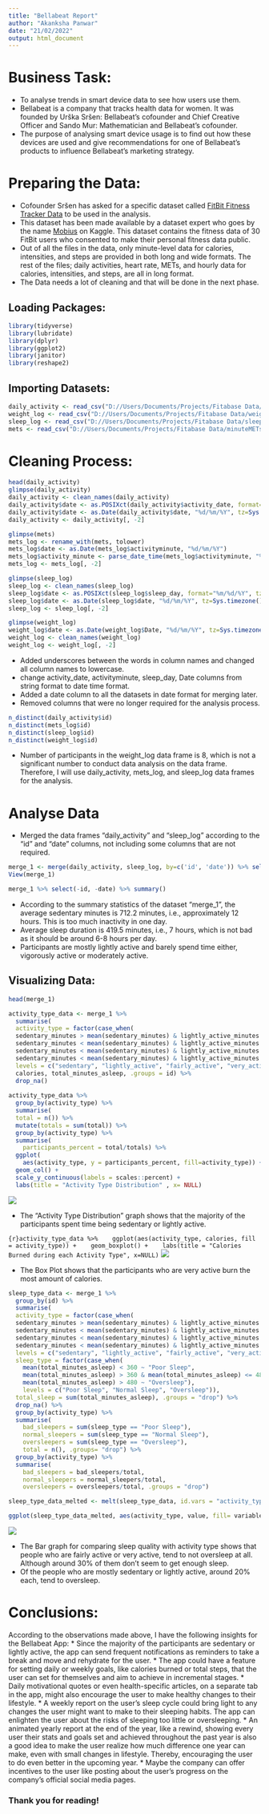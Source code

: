 ---
title: "Bellabeat Report"
author: "Akanksha Panwar"
date: "21/02/2022"
output: html_document
---

# Business Task:

  * To analyse trends in smart device data to see how users use them.
  * Bellabeat is a company that tracks health data for women. It was founded by Urška Sršen: Bellabeat's cofounder and Chief Creative Officer and Sando Mur: Mathematician and Bellabeat's cofounder.
  * The purpose of analysing smart device usage is to find out how these devices are used and give recommendations for one of Bellabeat's products to influence Bellabeat's marketing strategy.

# Preparing the Data:

-   Cofounder Sršen has asked for a specific dataset called [FitBit Fitness Tracker Data](https://www.kaggle.com/arashnic/fitbit) to be used in the analysis.
-   This dataset has been made available by a dataset expert who goes by the name [Mobius](https://www.kaggle.com/arashnic) on Kaggle. This dataset contains the fitness data of 30 FitBit users who consented to make their personal fitness data public.
-   Out of all the files in the data, only minute-level data for calories, intensities, and steps are provided in both long and wide formats. The rest of the files; daily activities, heart rate, METs, and hourly data for calories, intensities, and steps, are all in long format.
-   The Data needs a lot of cleaning and that will be done in the next phase.

## Loading Packages:

```{r}
library(tidyverse)
library(lubridate)
library(dplyr)
library(ggplot2)
library(janitor)
library(reshape2)
```

## Importing Datasets:

```{r}
daily_activity <- read_csv("D://Users/Documents/Projects/Fitabase Data/dailyActivity_merged.csv")
weight_log <- read_csv("D://Users/Documents/Projects/Fitabase Data/weightLogInfo_merged.csv")
sleep_log <- read_csv("D://Users/Documents/Projects/Fitabase Data/sleepDay_merged.csv")
mets <- read_csv("D://Users/Documents/Projects/Fitabase Data/minuteMETsNarrow_merged.csv")
```

# Cleaning Process:

```{r}
head(daily_activity)
glimpse(daily_activity)
daily_activity <- clean_names(daily_activity)
daily_activity$date <- as.POSIXct(daily_activity$activity_date, format="%m/%d/%Y", tz=Sys.timezone())
daily_activity$date <- as.Date(daily_activity$date, "%d/%m/%Y", tz=Sys.timezone())
daily_activity <- daily_activity[, -2]

glimpse(mets)
mets_log <- rename_with(mets, tolower)
mets_log$date <- as.Date(mets_log$activityminute, "%d/%m/%Y")
mets_log$activity_minute <- parse_date_time(mets_log$activityminute, "%m/%d/%Y %I:%M:%S %p")
mets_log <- mets_log[, -2]

glimpse(sleep_log)
sleep_log <- clean_names(sleep_log)
sleep_log$date <- as.POSIXct(sleep_log$sleep_day, format="%m/%d/%Y", tz=Sys.timezone())
sleep_log$date <- as.Date(sleep_log$date, "%d/%m/%Y", tz=Sys.timezone())
sleep_log <- sleep_log[, -2]

glimpse(weight_log)
weight_log$date <- as.Date(weight_log$Date, "%d/%m/%Y", tz=Sys.timezone())
weight_log <- clean_names(weight_log)
weight_log <- weight_log[, -2]
```

-   Added underscores between the words in column names and changed all column names to lowercase.
-   change activity_date, activityminute, sleep_day, Date columns from string format to date time format.
-   Added a date column to all the datasets in date format for merging later.
-   Removed columns that were no longer required for the analysis process.

```{r}
n_distinct(daily_activity$id)
n_distinct(mets_log$id)
n_distinct(sleep_log$id)
n_distinct(weight_log$id)
```

-   Number of participants in the weight_log data frame is 8, which is not a significant number to conduct data analysis on the data frame. Therefore, I will use daily_activity, mets_log, and sleep_log data frames for the analysis.

# Analyse Data

-   Merged the data frames "daily_activity" and "sleep_log" according to the "id" and "date" columns, not including some columns that are not required.

```{r}
merge_1 <- merge(daily_activity, sleep_log, by=c('id', 'date')) %>% select(id, date, total_steps, total_distance, very_active_minutes, fairly_active_minutes, lightly_active_minutes, sedentary_minutes, calories, total_minutes_asleep)
View(merge_1)

merge_1 %>% select(-id, -date) %>% summary()
```

-   According to the summary statistics of the dataset "merge_1", the average sedentary minutes is 712.2 minutes, i.e., approximately 12 hours. This is too much inactivity in one day.
-   Average sleep duration is 419.5 minutes, i.e., 7 hours, which is not bad as it should be around 6-8 hours per day.
-   Participants are mostly lightly active and barely spend time either, vigorously active or moderately active.

## Visualizing Data:

```{r}
head(merge_1)

activity_type_data <- merge_1 %>%
  summarise(
  activity_type = factor(case_when(
  sedentary_minutes > mean(sedentary_minutes) & lightly_active_minutes < mean(lightly_active_minutes) & fairly_active_minutes < mean(fairly_active_minutes) & very_active_minutes < mean(very_active_minutes) ~ "sedentary",
  sedentary_minutes < mean(sedentary_minutes) & lightly_active_minutes > mean(lightly_active_minutes) & fairly_active_minutes < mean(fairly_active_minutes) & very_active_minutes < mean(very_active_minutes) ~ "lightly_active", 
  sedentary_minutes < mean(sedentary_minutes) & lightly_active_minutes < mean(lightly_active_minutes) & fairly_active_minutes > mean(fairly_active_minutes) & very_active_minutes < mean(very_active_minutes) ~ "fairly_active", 
  sedentary_minutes < mean(sedentary_minutes) & lightly_active_minutes < mean(lightly_active_minutes) & fairly_active_minutes < mean(fairly_active_minutes) & very_active_minutes > mean(very_active_minutes) ~ "very_active"), 
  levels = c("sedentary", "lightly_active", "fairly_active", "very_active")), 
  calories, total_minutes_asleep, .groups = id) %>% 
  drop_na()
  
activity_type_data %>% 
  group_by(activity_type) %>% 
  summarise(
  total = n()) %>% 
  mutate(totals = sum(total)) %>% 
  group_by(activity_type) %>% 
  summarise(
    participants_percent = total/totals) %>% 
  ggplot(
    aes(activity_type, y = participants_percent, fill=activity_type)) + 
  geom_col() +  
  scale_y_continuous(labels = scales::percent) + 
  labs(title = "Activity Type Distribution" , x= NULL)
```

![](~/Users/Documents/R/R%20Viz/Activity%20Type%20Distribution.png)

-   The "Activity Type Distribution" graph shows that the majority of the participants spent time being sedentary or lightly active.

`{r}activity_type_data %>%    ggplot(aes(activity_type, calories, fill = activity_type)) +    geom_boxplot() +    labs(title = "Calories Burned during each Activity Type", x=NULL)` ![](~/Users/Documents/R/R%20Viz/Calories%20burned%20by%20each%20activity%20type.png)

* The Box Plot shows that the participants who are very active burn the most amount of calories.

```{r}
sleep_type_data <- merge_1 %>% 
  group_by(id) %>% 
  summarise(
  activity_type = factor(case_when(
  sedentary_minutes > mean(sedentary_minutes) & lightly_active_minutes < mean(lightly_active_minutes) & fairly_active_minutes < mean(fairly_active_minutes) & very_active_minutes < mean(very_active_minutes) ~ "sedentary", 
  sedentary_minutes < mean(sedentary_minutes) & lightly_active_minutes > mean(lightly_active_minutes) & fairly_active_minutes < mean(fairly_active_minutes) & very_active_minutes < mean(very_active_minutes) ~ "lightly_active", 
  sedentary_minutes < mean(sedentary_minutes) & lightly_active_minutes < mean(lightly_active_minutes) & fairly_active_minutes > mean(fairly_active_minutes) & very_active_minutes < mean(very_active_minutes) ~ "fairly_active", 
  sedentary_minutes < mean(sedentary_minutes) & lightly_active_minutes < mean(lightly_active_minutes) & fairly_active_minutes < mean(fairly_active_minutes) & very_active_minutes > mean(very_active_minutes) ~ "very_active"), 
  levels = c("sedentary", "lightly_active", "fairly_active", "very_active")), 
  sleep_type = factor(case_when(
    mean(total_minutes_asleep) < 360 ~ "Poor Sleep", 
    mean(total_minutes_asleep) > 360 & mean(total_minutes_asleep) <= 480 ~ "Normal Sleep",
    mean(total_minutes_asleep) > 480 ~ "Oversleep"), 
    levels = c("Poor Sleep", "Normal Sleep", "Oversleep")), 
  total_sleep = sum(total_minutes_asleep), .groups = "drop") %>% 
  drop_na() %>% 
  group_by(activity_type) %>% 
  summarise(
    bad_sleepers = sum(sleep_type == "Poor Sleep"), 
    normal_sleepers = sum(sleep_type == "Normal Sleep"), 
    oversleepers = sum(sleep_type == "Oversleep"), 
    total = n(), .groups= "drop") %>% 
  group_by(activity_type) %>% 
  summarise(
    bad_sleepers = bad_sleepers/total, 
    normal_sleepers = normal_sleepers/total, 
    oversleepers = oversleepers/total, .groups = "drop")
```

```{r}
sleep_type_data_melted <- melt(sleep_type_data, id.vars = "activity_type")

ggplot(sleep_type_data_melted, aes(activity_type, value, fill= variable)) + geom_bar(position = "dodge", stat = "identity") + scale_y_continuous(labels = scales::percent) + labs(title = "Sleep Quality according Activity Type", x=NULL, fill= "Sleep Type")
```

![](~/Users/Documents/R/R%20Viz/Sleep%20Quality%20according%20to%20Activity%20Type.png)

-   The Bar graph for comparing sleep quality with activity type shows that people who are fairly active or very active, tend to not oversleep at all. Although around 30% of them don't seem to get enough sleep.
-   Of the people who are mostly sedentary or lightly active, around 20% each, tend to oversleep.

# Conclusions:

According to the observations made above, I have the following insights for the Bellabeat App: 
* Since the majority of the participants are sedentary or lightly active, the app can send frequent notifications as reminders to take a break and move and rehydrate for the user. 
* The app could have a feature for setting daily or weekly goals, like calories burned or total steps, that the user can set for themselves and aim to achieve in incremental stages. 
* Daily motivational quotes or even health-specific articles, on a separate tab in the app, might also encourage the user to make healthy changes to their lifestyle. 
* A weekly report on the user's sleep cycle could bring light to any changes the user might want to make to their sleeping habits. The app can enlighten the user about the risks of sleeping too little or oversleeping. 
* An animated yearly report at the end of the year, like a rewind, showing every user their stats and goals set and achieved throughout the past year is also a good idea to make the user realize how much difference one year can make, even with small changes in lifestyle. Thereby, encouraging the user to do even better in the upcoming year. 
* Maybe the company can offer incentives to the user like posting about the user's progress on the company's official social media pages.

### Thank you for reading!
